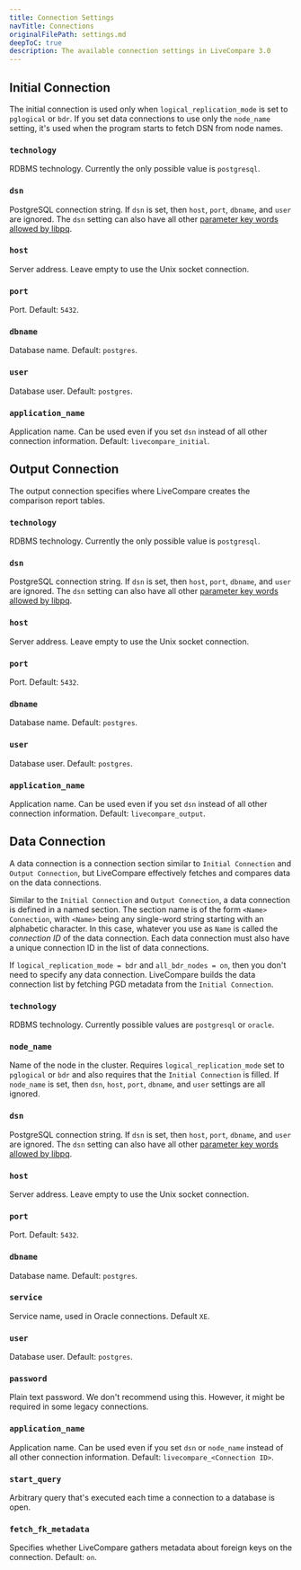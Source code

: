 ```yaml
---
title: Connection Settings
navTitle: Connections
originalFilePath: settings.md
deepToC: true
description: The available connection settings in LiveCompare 3.0
---
```


## Initial Connection

The initial connection is used only when `logical_replication_mode` is set to
`pglogical` or `bdr`. If you set data connections to use only the `node_name`
setting, it's used when the program starts to fetch DSN
from node names.

### `technology`
RDBMS technology. Currently the only possible value is `postgresql`.

### `dsn`
PostgreSQL connection string. If `dsn` is set, then `host`, `port`,
    `dbname`, and `user` are ignored. The `dsn` setting can also have all other
    [parameter key words allowed by libpq](https://www.postgresql.org/docs/current/libpq-connect.html#LIBPQ-PARAMKEYWORDS).

### `host`
Server address. Leave empty to use the Unix socket connection.

### `port`
Port. Default: `5432`.

### `dbname`
Database name. Default: `postgres`.
### `user`
Database user. Default: `postgres`.
### `application_name`
Application name. Can be used even if you set `dsn`
    instead of all other connection information. 
Default: `livecompare_initial`.

## Output Connection

The output connection specifies where LiveCompare creates the comparison
report tables.

### `technology`
RDBMS technology. Currently the only possible value is `postgresql`.

### `dsn`
PostgreSQL connection string. If `dsn` is set, then `host`, `port`,
    `dbname`, and `user` are ignored. The `dsn` setting can also have all other
    [parameter key words allowed by libpq](https://www.postgresql.org/docs/current/libpq-connect.html#LIBPQ-PARAMKEYWORDS).

### `host`
Server address. Leave empty to use the Unix socket connection.

### `port`
Port. Default: `5432`.

### `dbname`
Database name. Default: `postgres`.

### `user`
Database user. Default: `postgres`.

### `application_name`
Application name. Can be used even if you set `dsn`
    instead of all other connection information. 
Default: `livecompare_output`.

## Data Connection

A data connection is a connection section similar to `Initial Connection`
and `Output Connection`, but LiveCompare effectively fetches and compares
data on the data connections.

Similar to the `Initial Connection` and `Output Connection`, a data
connection is defined in a named section. The section name is of the
form `<Name> Connection`, with `<Name>` being any single-word string starting with an
alphabetic character. In this case, whatever you use as `Name` is called
the *connection ID* of the data connection. Each data
connection must also have a unique connection ID in the list of data connections.

If `logical_replication_mode = bdr` and `all_bdr_nodes = on`, then you don't need
to specify any data connection. LiveCompare builds the
data connection list by fetching PGD metadata from the `Initial Connection`.

### `technology`
RDBMS technology. Currently possible values are `postgresql` or
    `oracle`.
### `node_name`
Name of the node in the cluster. Requires
    `logical_replication_mode` set to `pglogical` or `bdr` and also requires that
    the `Initial Connection` is filled. If `node_name` is set, then `dsn`, `host`,
    `port`, `dbname`, and `user` settings are all ignored.
### `dsn`
PostgreSQL connection string. If `dsn` is set, then `host`, `port`,
    `dbname`, and `user` are ignored. The `dsn` setting can also have all other
    [parameter key words allowed by libpq](https://www.postgresql.org/docs/current/libpq-connect.html#LIBPQ-PARAMKEYWORDS).
### `host`
Server address. Leave empty to use the Unix socket connection.
### `port`
Port. Default: `5432`.
### `dbname`
Database name. Default: `postgres`.
### `service`
Service name, used in Oracle connections. Default
`XE`.
### `user`
Database user. Default: `postgres`.

### `password`
Plain text password. We don't recommend using this. However, it might be required in some legacy connections.

### `application_name`
Application name. Can be used even if you set `dsn`
    or `node_name` instead of all other connection information. 
Default: `livecompare_<Connection ID>`.

### `start_query`
Arbitrary query that's executed each time a connection to a
    database is open.

### `fetch_fk_metadata`
Specifies whether LiveCompare gathers metadata about foreign keys
    on the connection. 
Default: `on`.

